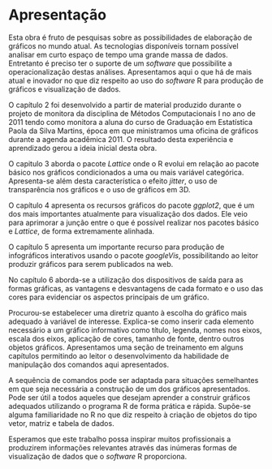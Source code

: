 # Apresentação

Esta obra é fruto de pesquisas sobre as possibilidades de elaboração de gráficos no mundo atual. As tecnologias disponíveis tornam possível analisar em curto espaço de tempo uma grande massa de dados. Entretanto é preciso ter o suporte de um *software* que possibilite a operacionalização destas análises. Apresentamos aqui o que há de  mais atual e inovador
no que diz respeito ao uso do *software* R para produção de gráficos e visualização de dados.

O capítulo 2 foi desenvolvido a partir de material produzido durante o projeto de monitora da disciplina de Métodos Computacionais I no ano de 2011 tendo como monitora a aluna do curso de Graduação em Estatística Paola da Silva Martins, época em que ministramos uma oficina de gráficos durante a agenda acadêmica 2011. O resultado desta experiência e aprendizado gerou a ideia inicial desta obra.

O capitulo 3 aborda o pacote *Lattice* onde o R evolui em relação ao pacote básico nos gráficos condicionados a uma ou mais variável categórica. Apresenta-se além desta característica o efeito *jitter*, o uso de transparência nos gráficos e o uso de gráficos em 3D.

O capítulo 4 apresenta os recursos gráficos do pacote *ggplot2*, que é um dos mais importantes atualmente para visualização dos dados. Ele veio para aprimorar a junção entre o que é possível realizar nos pacotes básico e *Lattice*, de forma extremamente alinhada. 

O capítulo 5 apresenta um importante recurso para produção de infográficos interativos usando o pacote *googleVis*, possibilitando ao leitor produzir gráficos para serem publicados na web.

No capítulo 6 aborda-se a utilização dos dispositivos de saída para as formas gráficas, as vantagens e desvantagens de cada formato e o uso das cores para  evidenciar os aspectos principais de um gráfico.

Procurou-se estabelecer uma diretriz quanto à escolha do gráfico mais adequado à variável de interesse. Explica-se como inserir cada elemento necessário a um gráfico informativo como título, legenda, nomes nos eixos, escala dos eixos, aplicação de cores, tamanho de fonte, dentro outros objetos gráficos. Apresentamos uma seção de treinamento em alguns capítulos permitindo ao leitor o desenvolvimento da habilidade de manipulação dos comandos aqui apresentados.

A sequência de comandos pode ser adaptada para situações semelhantes em que seja necessária a construção de um dos gráficos apresentados. Pode ser útil a todos aqueles que desejam aprender a construir gráficos adequados utilizando o programa R de forma prática e rápida. Supõe-se alguma familiaridade no R no que diz respeito à criação de objetos do tipo vetor, matriz e tabela de dados.

Esperamos que este trabalho possa inspirar muitos profissionais a produzirem informações relevantes através das inúmeras formas de visualização de dados que o *software* R proporciona.
